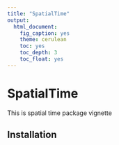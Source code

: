```yaml
---
title: "SpatialTime"
output:
  html_document:
    fig_caption: yes
    theme: cerulean
    toc: yes
    toc_depth: 3
    toc_float: yes
---
```


# SpatialTime 
This is spatial time package vignette 

## Installation
